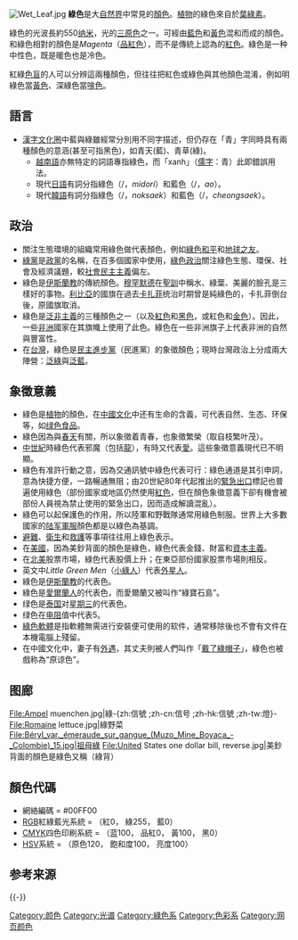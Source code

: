 {{redirect4|綠|其他標題相似或相同的條目|綠 (消歧義)}}
{{Infobox color
|title=綠色
|textcolor=#000000
|mod=hex
|00ff00
}}
[[File:Wet_Leaf.jpg|thumb]]
'''綠色'''是大[[自然界|自然界]]中常見的[[顏色|顏色]]。[[植物|植物]]的綠色來自於[[葉綠素|葉綠素]]。

綠色的光波長約550[[纳米|纳米]]，光的[[三原色|三原色]]之一。可經由[[藍色|藍色]]和[[黃色|黃色]]混和而成的顏色。和綠色相對的顏色是''Magenta''（[[品紅色|品紅色]]），而不是傳統上認為的[[紅色|紅色]]。綠色是一种中性色，既是暖色也是冷色。

紅綠[[色盲|色盲]]的人可以分辨這兩種顏色，但往往把紅色或綠色與其他顏色混淆，例如明綠色當[[黃色|黃色]]、深綠色當[[啡色|啡色]]。

== 語言 ==
* [[漢字文化圈|漢字文化圈]]中藍與綠雖經常分別用不同字描述，但仍存在「青」字同時具有兩種顏色的意涵(甚至可指黑色)，如青天(藍)、青草(綠)。
** [[越南語|越南語]]亦無特定的詞語專指綠色，而「xanh」（[[儒字|儒字]]：青）此即錯誤用法。
** 現代[[日語|日語]]有詞分指綠色（{{lang|ja|緑}}/{{lang|ja|みどり}}，''midori''）和藍色（{{lang|ja|青}}/{{lang|ja|あお}}，''ao''）。
** 現代[[韓語|韓語]]有詞分指綠色（{{lang|ko|녹색}}/{{lang|ko|綠色}}，''noksaek''）和藍色（{{lang|ko|청색}}/{{lang|ko|靑色}}，''cheongsaek''）。

== 政治 ==
* 關注生態環境的組織常用綠色做代表顏色，例如[[綠色和平|綠色和平]]和[[地球之友|地球之友]]。
* [[綠黨|綠黨]]是[[政黨|政黨]]的名稱，在百多個國家中使用，[[綠色政治|綠色政治]]關注綠色生態、環保、社會及經濟議題，較[[社會民主主義|社會民主主義]]偏左。
* 綠色是[[伊斯蘭教|伊斯蘭教]]的傳統顏色。[[穆罕默德|穆罕默德]]在[[聖訓|聖訓]]中稱水、綠葉、美麗的臉孔是三樣好的事物。[[利比亞|利比亞]]的國旗在過去[[卡扎菲|卡扎菲]]统治时期曾是純綠色的，卡扎菲倒台後，原國旗取消。
* 綠色是[[泛非主義|泛非主義]]的三種顏色之一（以及[[紅色|紅色]]和[[黑色|黑色]]，或紅色和[[金色|金色]]）。因此，一些[[非洲|非洲]]國家在其旗幟上使用了此色。綠色在一些非洲旗子上代表非洲的自然與豐富性。
* 在[[台灣|台灣]]，綠色是[[民主進步黨|民主進步黨]]（民進黨）的象徵顏色；現時台灣政治上分成兩大陣營：[[泛綠|泛綠]]與[[泛藍|泛藍]]。

== 象徵意義 ==
* 綠色是[[植物|植物]]的顏色，在[[中國文化|中國文化]]中还有生命的含義，可代表自然、生态、环保等，如[[绿色食品|绿色食品]]。
* 綠色因為與[[春天|春天]]有關，所以象徵着青春，也象徵繁榮（取自枝繁叶茂）。
* [[中世紀|中世紀]]時綠色代表邪魔（包括[[龍|龍]]），有時又代表[[愛|愛]]。這些象徵意義現代已不明顯。
* 綠色有准許行動之意，因為交通訊號中綠色代表可行：綠色通道是其引申詞，意為快捷方便，一路暢通無阻；由20世紀80年代起推出的[[緊急出口|緊急出口]]標記也普遍使用綠色（部份國家或地區仍然使用[[紅色|紅色]]，但在顏色象徵意義下卻有機會被部份人員視為禁止使用的緊急出口，因而造成解讀混亂）。
* 綠色可以起保護色的作用，所以陸軍和野戰隊通常用綠色制服。世界上大多數國家的[[陆军|陆军]][[軍服|軍服]]顏色都是以綠色為基調。
* [[避難|避難]]、[[衛生|衛生]]和[[救護|救護]]等事項往往用上綠色表示。
* 在[[美國|美國]]，因為美鈔背面的顏色是綠色，綠色代表金錢、財富和[[資本主義|資本主義]]。
* 在[[北美|北美]]股票市場，綠色代表股價上升；在東亞部份國家股票市場則相反。
* 英文中''Little Green Men''（[[小綠人_(外星人)|小綠人]]）代表[[外星人|外星人]]。
* 綠色是[[伊斯蘭教|伊斯蘭教]]的代表色。
* 綠色是[[愛爾蘭人|愛爾蘭人]]的代表色，而愛爾蘭又被叫作“綠寶石島”。
* 绿色是[[泰国|泰国]]对[[星期三|星期三]]的代表色。
* 绿色在[[电阻|电阻]]值中代表5。
* [[綠色軟體|綠色軟體]]是指軟體無需进行安裝便可使用的软件，通常移除後也不會有文件在本機電腦上殘留。
* 在中國文化中，妻子有[[外遇|外遇]]，其丈夫則被人們叫作「[[綠帽子|戴了綠帽子]]」，綠色也被戲称為“原谅色”。

== 图廊 ==
<gallery>
File:Ampel muenchen.jpg|綠-{zh:信號 ;zh-cn:信号 ;zh-hk:信號 ;zh-tw:燈}-
File:Romaine lettuce.jpg|綠野菜
File:Béryl_var._émeraude_sur_gangue_(Muzo_Mine_Boyaca_-_Colombie)_15.jpg|祖母綠</small>
File:United States one dollar bill, reverse.jpg|美鈔背面的顏色是綠色又稱（綠背）
</gallery>

== 顏色代碼 ==
{{Commons+cat|Green|綠色|Green}}
* 網絡編碼 = #00FF00
* [[RGB|RGB]]紅綠藍光系統 = （紅0， 綠255， 藍0）
* [[CMYK|CMYK]]四色印刷系統 = （蓝100， 品紅0， 黃100， 黑0）
* [[HSV色彩属性模式|HSV]]系統 = （原色120， 飽和度100， 亮度100）

== 参考来源 ==
{{reflist}}

{{-}}
{{Shades_of_Green}}
{{五色}}
{{EMSpectrum}}

{{Authority control}}

{{DEFAULTSORT:Green}}
[[Category:颜色|Category:颜色]]
[[Category:光谱|Category:光谱]]
[[Category:綠色系|Category:綠色系]]
[[Category:色彩系|Category:色彩系]]
[[Category:网页颜色|Category:网页颜色]]